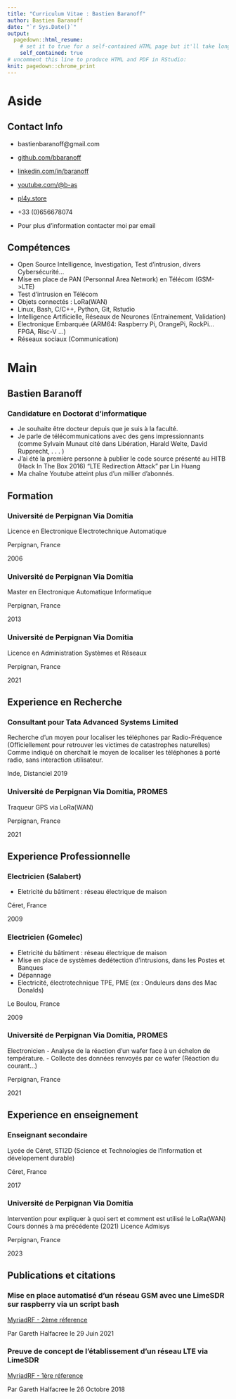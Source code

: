 ```yaml
---
title: "Curriculum Vitae : Bastien Baranoff"
author: Bastien Baranoff
date: "`r Sys.Date()`"
output:
  pagedown::html_resume:
    # set it to true for a self-contained HTML page but it'll take longer to render
    self_contained: true
# uncomment this line to produce HTML and PDF in RStudio:
knit: pagedown::chrome_print
---
```


Aside
================================================================================

Contact Info {#contact}
--------------------------------------------------------------------------------

- <i class="fa fa-envelope"></i> bastienbaranoff@gmail.com
- <i class="fa fa-github"></i> [github.com/bbaranoff](https://github.com/bbaranoff)
- <i class="fa fa-linkedin"></i> [linkedin.com/in/baranoff](https://linkedin.com/in/baranoff)
- <i class="fa fa-youtube"></i> [youtube.com/@b-as](https://youtube.com/@b-as)
- <i class="fa fa-rtfd"></i> [pl4y.store](https://pl4y.store)

- <i class="fa fa-phone"></i> +33 (0)656678074

- Pour plus d'information contacter moi par email

Compétences {#skills}
--------------------------------------------------------------------------------

- Open Source Intelligence, Investigation, Test d'intrusion, divers Cybersécurité...
- Mise en place de PAN (Personnal Area Network) en Télécom (GSM->LTE)
- Test d'intrusion en Télécom
- Objets connectés : LoRa(WAN)
- Linux, Bash, C/C++, Python, Git, Rstudio
- Intelligence Artificielle, Réseaux de Neurones (Entrainement, Validation)
- Electronique Embarquée (ARM64: Raspberry Pi, OrangePi, RockPi... FPGA, Risc-V ...)
- Réseaux sociaux (Communication)


Main
================================================================================

Bastien Baranoff {#title}
--------------------------------------------------------------------------------

### Candidature en Doctorat d'informatique

- Je souhaite être docteur depuis que je suis à la faculté.
- Je parle de télécommunications avec des gens impressionnants (comme Sylvain Munaut
cité dans Libération, Harald Welte, David Rupprecht, . . . )
- J'ai été la première personne à publier le code source présenté au HITB (Hack In The Box 2016) "LTE Redirection Attack" par Lin Huang
- Ma chaîne Youtube atteint plus d'un millier d'abonnés.


Formation {data-icon=graduation-cap }
--------------------------------------------------------------------------------

### Université de Perpignan Via Domitia

Licence en Electronique Electrotechnique Automatique

Perpignan, France

2006


### Université de Perpignan Via Domitia

Master en Electronique Automatique Informatique

Perpignan, France

2013


### Université de Perpignan Via Domitia

Licence en Administration Systèmes et Réseaux

Perpignan, France

2021

Experience en Recherche {data-icon=laptop }
--------------------------------------------------------------------------------

### Consultant pour Tata Advanced Systems Limited


Recherche d'un moyen pour localiser les téléphones par Radio-Fréquence (Officiellement pour retrouver les victimes de catastrophes naturelles)
Comme indiqué on cherchait le moyen de localiser les téléphones à porté radio, sans interaction utilisateur.


Inde, Distanciel
2019


### Université de Perpignan Via Domitia, PROMES

Traqueur GPS via LoRa(WAN)

Perpignan, France

2021


Experience Professionnelle {data-icon=suitcase }
--------------------------------------------------------------------------------

### Electricien (Salabert)


- Eletricité du bâtiment : réseau électrique de maison 

Céret, France

2009

### Electricien (Gomelec)


- Eletricité du bâtiment : réseau électrique de maison 
- Mise en place de systèmes dedétection d'intrusions, dans les Postes et Banques
- Dépannage
- Electricité, électrotechnique TPE, PME (ex : Onduleurs dans des Mac Donalds)

Le Boulou, France

2009

### Université de Perpignan Via Domitia, PROMES



Electronicien
- Analyse de la réaction d'un wafer face à un échelon de température.
- Collecte des données renvoyés par ce wafer (Réaction du courant...)


Perpignan, France

2021

Experience en enseignement {data-icon=chalkboard-teacher }
--------------------------------------------------------------------------------

### Enseignant secondaire

Lycée de Céret, STI2D (Science et Technologies de l'Information et dévelopement durable)

Céret, France

2017

### Université de Perpignan Via Domitia


Intervention pour expliquer à quoi sert et comment est utilisé le LoRa(WAN)
Cours donnés à ma précédente (2021) Licence Admisys


Perpignan, France

2023


Publications et citations {data-icon=file}
--------------------------------------------------------------------------------

### Mise en place automatisé d'un réseau GSM avec une LimeSDR sur raspberry via un script bash

[MyriadRF - 2ème réference](https://myriadrf.org/news/ota-openbsc-setup-scripts-80msps-from-a-limesdr-mini-a-satellite-hunt-and-more/)

Par Gareth Halfacree le 29 Juin 2021

### Preuve de concept de l'établissement d'un réseau LTE via LimeSDR

[MyriadRF - 1ère réference](https://myriadrf.org/news/ota-limenet-micro-openairinterface-osmocon-2018-videos-and-more/)

Par Gareth Halfacree le 26 Octobre 2018

